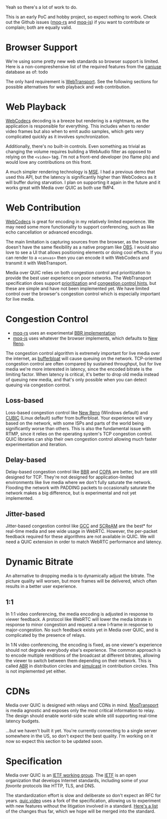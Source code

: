 Yeah so there's a lot of work to do.

This is an early PoC and hobby project, so expect nothing to work.
Check out the Github issues ([moq-rs](https://github.com/kixelated/moq-rs/issues) and [moq-js](https://github.com/kixelated/moq-js/issues)) if you want to contribute or complain; both are equally valid.

# Browser Support

We're using some pretty new web standards so browser support is limited.
Here is a non-compreshensive list of the required features from the [caniuse](https://caniuse.com/) database as of: todo

The only hard requirement is [WebTransport](https://developer.mozilla.org/en-US/docs/Web/API/WebTransport).
See the following sections for possible alternatives for web playback and web contribution.

# Web Playback

[WebCodecs](https://developer.mozilla.org/en-US/docs/Web/API/WebCodecs_API) decoding is a breeze but rendering is a nightmare, as the application is responsible for everything.
This includes when to render video frames but also when to emit audio samples, which gets very complicated quickly as it involves synchronization.

Additionally, there's no built-in controls.
Even something as trivial as changing the volume requires building a WebAudio filter as opposed to relying on the `<video>` tag.
I'm not a front-end developer (no flame pls) and would love any contributions on this front.

A much simpler rendering technology is [MSE](https://developer.mozilla.org/en-US/docs/Web/API/Media_Source_Extensions_API).
I had a previous demo that used this API, but the latency is significantly higher than WebCodecs as it will buffer during starvation.
I plan on supporting it again in the future and it works great with Media over QUIC as both use fMP4.

# Web Contribution

[WebCodecs](https://developer.mozilla.org/en-US/docs/Web/API/WebCodecs_API) is great for encoding in my relatively limited experience.
We may need some more functionality to support conferencing, such as like echo cancellation or advanced encodings.

The main limitation is capturing sources from the browser, as the browser doesn't have the same flexibility as a native program like [OBS](https://obsproject.com/).
I would also love to see a UI that allows positioning elements or doing cool effects.
If you can render to a `<canvas>` then you can encode it with WebCodecs and transmit it with WebTransport.

Media over QUIC relies on both congestion control and prioritization to provide the best user experience on poor networks.
The WebTransport specification does support [prioritization](https://www.w3.org/TR/webtransport/#dom-webtransportsendstreamoptions-sendorder) and [congestion control hints](https://www.w3.org/TR/webtransport/#dom-webtransport-congestioncontrol), but these are simple and have not been implemented yet.
We have limited control over the browser's congestion control which is especially important for live media.

# Congestion Control

- [moq-rs](https://github.com/kixelated/moq-rs) uses an experimental [BBR implementation](https://docs.rs/quinn/latest/quinn/congestion/struct.Bbr.html/)
- [moq-js](https://github.com/kixelated/moq-js) uses whatever the browser implements, which defaults to [New Reno](https://datatracker.ietf.org/doc/html/draft-ietf-quic-recovery).

The congestion control algorithm is extremely important for live media over the internet, as [bufferbloat](https://en.wikipedia.org/wiki/Bufferbloat) will cause queuing on the network.
TCP-oriented congestion control are often compared by sustained throughput, but for live media we're more interested in latency, since the encoded bitrate is the limiting factor.
When latency is critical, it's better to drop old media instead of queuing new media, and that's only possible when you can detect queuing via congestion control.

## Loss-based

Loss-based congestion control like [New Reno](https://en.wikipedia.org/wiki/TCP_congestion_control) (Windows default) and [CUBIC](https://en.wikipedia.org/wiki/CUBIC_TCP) (Linux default) suffer from bufferbloat.
Your experience will vary based on the network, with some ISPs and parts of the world being significantly worse than others.
This is also the fundamental issue with RTMP, since it relies on the operating system's TCP congestion control.
QUIC libraries can ship their own congestion control allowing much faster experimentation and iteration.

## Delay-based

Delay-based congestion control like [BBR](https://www.ietf.org/proceedings/97/slides/slides-97-iccrg-bbr-congestion-control-02.pdf) and [COPA](https://web.mit.edu/copa/) are better, but are still designed for TCP.
They're not designed for application-limited environments like live media where we don't fully saturate the network.
Flooding the network with PADDING packets to occasionally saturate the network makes a big difference, but is experimental and not yet implemented.

## Jitter-based

Jitter-based congestion control like [GCC](https://datatracker.ietf.org/doc/html/draft-ietf-rmcat-gcc-02) and [SCReAM](https://github.com/EricssonResearch/scream) are the best\* for real-time media and see wide usage in WebRTC.
However, the per-packet feedback required for these algorithms are not available in QUIC.
We will need a QUIC extension in order to match WebRTC performance and latency.

# Dynamic Bitrate

An alternative to dropping media is to dynamically adjust the bitrate.
The picture quality will worsen, but more frames will be delivered, which often results in a better user experience.

## 1:1

In 1:1 video conferencing, the media encoding is adjusted in response to viewer feedback.
A protocol like WebRTC will lower the media bitrate in response to minor congestion and request a new I-frame in response to major-congestion.
No such feedback exists yet in Media over QUIC, and is complicated by the presence of relays.

In 1:N video conferencing, the encoding is fixed, as one viewer's experience should not degrade everybody else's experience.
The common approach is to encode multiple renditions of the broadcast at different bitrates, allowing the viewer to switch between them depending on their network.
This is called [ABR](https://en.wikipedia.org/wiki/Adaptive_bitrate_streaming) in distribution circles and [simulcast](https://en.wikipedia.org/wiki/Simulcast) in contribution circles.
This is not implemented yet either.

# CDNs

Media over QUIC is designed with relays and CDNs in mind.
[MoqTransport](https://datatracker.ietf.org/doc/draft-ietf-moq-transport/) is media agnostic and exposes only the most critical information to relay. The design should enable world-side scale while still supporting real-time latency budgets.

...but we haven't built it yet.
You're currently connecting to a single server somewhere in the US, so don't expect the best quality.
I'm working on it now so expect this section to be updated soon.

# Specification

Media over QUIC is an [IETF working group](https://datatracker.ietf.org/group/moq/about/).
The [IETF](https://www.ietf.org/) is an open organization that develops Internet standards, including some of your _favorite_ protocols like HTTP, TLS, and DNS.

The standardization effort is slow and deliberate so don't expect an RFC for years.
[quic.video](https://quic.video) uses a fork of the specification, allowing us to experiment with new features without the litigation involved in a standard.
[Here's a list](https://docs.rs/moq-transport/latest/moq_transport/setup/struct.Version.html#associatedconstant.KIXEL_00) of the changes thus far, which we hope will be merged into the standard.
